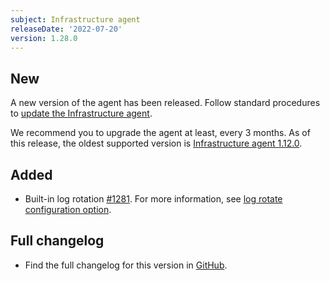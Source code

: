 ```yaml
---
subject: Infrastructure agent
releaseDate: '2022-07-20'
version: 1.28.0
---
```


## New

A new version of the agent has been released. Follow standard procedures to [update the Infrastructure agent](https://docs.newrelic.com/docs/infrastructure/install-configure-manage-infrastructure/update-or-uninstall/update-infrastructure-agent).  

We recommend you to upgrade the agent at least, every 3 months. As of this release, the oldest supported version is [Infrastructure agent 1.12.0](https://docs.newrelic.com/docs/release-notes/infrastructure-release-notes/infrastructure-agent-release-notes/new-relic-infrastructure-agent-1120).

## Added

- Built-in log rotation [#1281](https://github.com/newrelic/infrastructure-agent/pull/1281). For more information, see [log rotate configuration option](https://docs.newrelic.com/docs/infrastructure/install-infrastructure-agent/configuration/infrastructure-agent-configuration-settings/#log).

## Full changelog

- Find the full changelog for this version in [GitHub](https://github.com/newrelic/infrastructure-agent/compare/1.27.4...1.28.0).
